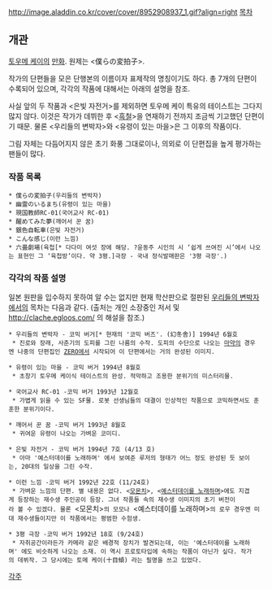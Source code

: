 http://image.aladdin.co.kr/cover/cover/8952908937_1.gif?align=right
[[목차]]
== 개관 ==
[[토우메 케이]]의 [[만화]]. 원제는 <僕らの変拍子>.

작가의 단편들을 모은 단행본의 이름이자 표제작의 명칭이기도 하다.
총 7개의 단편이 수록되어 있으며, 각각의 작품에 대해서는 아래의 설명을 참조.

사실 앞의 두 작품과 <은빛 자전거>를 제외하면 토우메 케이 특유의 테이스트는 그다지 많지 않다. 이것은 작가가 데뷔한 후 <[[흑철]]>을 연재하기 전까지 조금씩 기고했던 단편이기 때문. 물론 <우리들의 변박자>와 <유령이 있는 마을>은 그 이후의 작품이다.

그림 자체는 다듬어지지 않은 초기 화풍 그대로이나, 의외로 이 단편집을 높게 평가하는 팬들이 많다.

=== 작품 목록 ===
 * 僕らの変拍子(우리들의 변박자)
 * 幽霊のいるまち(유령이 있는 마을)
 * 現国教師RC-01(국어교사 RC-01)
 * 醒めてみた夢(깨어서 꾼 꿈)
 * 銀色自転車(은빛 자전거)
 * こんな感じ(이런 느낌)
 * 六畳劇場(육첩[* 다다미 여섯 장에 해당. ?윤동주 시인의 시 ‘쉽게 쓰여진 시’에서 나오는 표현인 그 ‘육첩방’이다. 약 3평.]극장 - 국내 정식발매판은 '3평 극장'.)

=== 각각의 작품 설명 ===
일본 원판을 입수하지 못하여 알 수는 없지만 현재 학산판으로 절판된 [[우리들의 변박자]]에서의 목차는 다음과 같다. (출처는 개인 소장중인 저서 및 http://clache.egloos.com/ 의 해설을 참조.)

 * 우리들의 변박자 - 코믹 버거[* 현재의 '코믹 버즈'. (幻冬舎)] 1994년 6월호
  * 진로와 장래, 사춘기의 도피를 그린 나름의 수작. 도피의 수단으로 나오는 [[마약]]의 경우엔 나중의 단편집인 [[ZERO]]에서 시작되어 이 단편에서는 거의 완성된 이미지. 

 * 유령이 있는 마을 - 코믹 버거 1994년 8월호
  * 초창기 토우메 케이식 테이스트의 완성. 적막하고 조용한 분위기의 미스터리물.

 * 국어교사 RC-01 -코믹 버거 1993년 12월호
  * 가볍게 읽을 수 있는 SF물. 로봇 선생님들의 대결이 인상적인 작품으로 코믹하면서도 훈훈한 분위기이다.

 * 깨어서 꾼 꿈 -코믹 버거 1993년 8월호
  * 귀여운 유령이 나오는 가벼운 코미디.

 * 은빛 자전거 - 코믹 버거 1994년 7호 (4/13 호)
  * 아마 '예스터데이를 노래하며' 에서 보여준 루저의 형태가 어느 정도 완성된 듯 보이는, 20대의 일상을 그린 수작.

 * 이런 느낌 -코믹 버거 1992년 22호 (11/24호)
  * 가벼운 느낌의 단편. 별 내용은 없다. <[[모몬치]]>, <[[예스터데이를 노래하며]]>에도 지겹게 등장하는 재수생 주인공이 등장. 그녀 작품들 속의 재수생 이미지의 초기 버전이라 볼 수 있겠다. 물론 <모몬치>의 모모나 <예스터데이를 노래하며>의 로우 경우엔 미대 재수생들이지만 이 작품에서는 평범한 수험생.

 * 3평 극장 -코믹 버거 1992년 18호 (9/24호)
  * 자취공간이라든가 카메라 같은 배경적 장치가 발견되는데, 이는 '예스터데이를 노래하며' 에도 비슷하게 나오는 소재. 이 역시 프로토타입에 속하는 작품이 아닌가 싶다. 작가의 데뷔작. 그 당시에는 토메 케이(十目傾) 라는 필명을 쓰고 있었다.

[[각주]]
